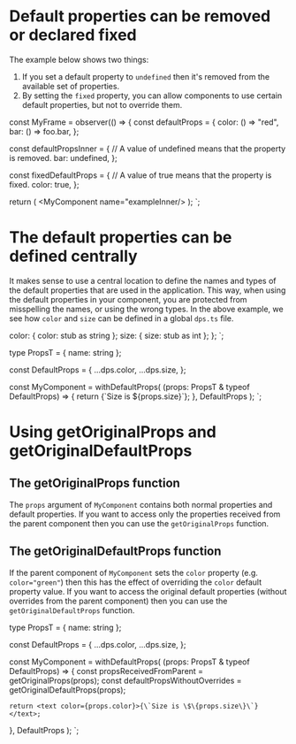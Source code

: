 # Default properties can be removed or declared fixed

The example below shows two things:

1. If you set a default property to `undefined` then it's removed from the available set of properties.
2. By setting the `fixed` property, you can allow components to use certain default properties, but not to override them.



const MyFrame = observer(() => {
  const defaultProps = {
  color: () => "red",
  bar: () => foo.bar,
};

const defaultPropsInner = {
  // A value of undefined means that the property is removed.
  bar: undefined,
};

const fixedDefaultProps = {
  // A value of true means that the property is fixed.
  color: true,
};

return (
  <DefaultPropsProvider value={defaultProps}>
    <MyComponent name="example"/>
    <DefaultPropsProvider extend value={defaultPropsInner} fixed={fixedDefaultProps}>
      <MyComponent name="exampleInner/>
    </DefaultPropsProvider>
  </DefaultPropsProvider>
);
`;

<CodeSnippet
  title="example/MyFrame.tsx"
  code={code1}
  addMb
/>

# The default properties can be defined centrally

It makes sense to use a central location to define the names and types of the default properties that are used in the application.
This way, when using the default properties in your component, you are protected from misspelling the names, or using the wrong types.
In the above example, we see how `color` and `size` can be defined in a global `dps.ts` file.


  color: { color: stub as string };
  size: { size: stub as int };
};
`;

<CodeSnippet
  title="example/dps.ts"
  code={code2}
/>


type PropsT = { name: string };

const DefaultProps = {
  ...dps.color,
  ...dps.size,
};

const MyComponent = withDefaultProps(
  (props: PropsT & typeof DefaultProps) => {
    return <text color={props.color}>{\`Size is \$\{props.size\}\`}</text>;
  }, DefaultProps
);
`;

<CodeSnippet
  title="example/MyComponent.tsx"
  code={code3}
  addMb
/>

# Using getOriginalProps and getOriginalDefaultProps

## The getOriginalProps function

The `props` argument of `MyComponent` contains both normal properties and default properties.
If you want to access only the properties received from the parent component then you can use the `getOriginalProps` function.

## The getOriginalDefaultProps function

If the parent component of `MyComponent` sets the `color` property (e.g. `color="green"`) then this has the effect of
overriding the `color` default property value. If you want to access the original default properties
(without overrides from the parent component) then you can use the `getOriginalDefaultProps` function.


type PropsT = { name: string };

const DefaultProps = {
  ...dps.color,
  ...dps.size,
};

const MyComponent = withDefaultProps(
  (props: PropsT & typeof DefaultProps) => {
    const propsReceivedFromParent = getOriginalProps(props);
    const defaultPropsWithoutOverrides = getOriginalDefaultProps(props);

    return <text color={props.color}>{\`Size is \$\{props.size\}\`}</text>;
  }, DefaultProps
);
`;

<CodeSnippet
  title="example/MyComponent.tsx"
  code={code4}
/>
